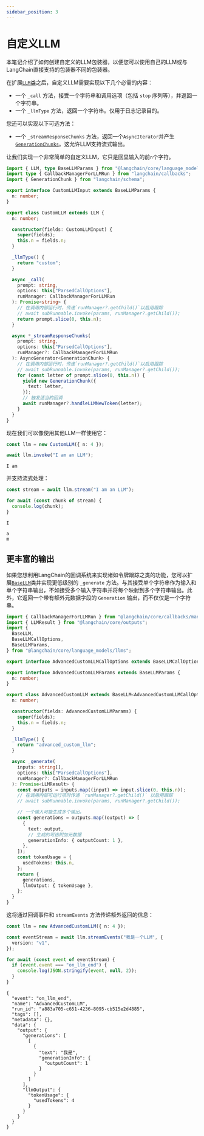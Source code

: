 ```yaml
---
sidebar_position: 3
---
```

# 自定义LLM

本笔记介绍了如何创建自定义的LLM包装器，以便您可以使用自己的LLM或与LangChain直接支持的包装器不同的包装器。

在扩展[`LLM`类](https://api.js.langchain.com/classes/langchain_core_language_models_llms.LLM.html)之后，自定义LLM需要实现以下几个必需的内容：

- 一个 `_call` 方法，接受一个字符串和调用选项（包括 `stop` 序列等），并返回一个字符串。
- 一个 `_llmType` 方法，返回一个字符串。仅用于日志记录目的。

您还可以实现以下可选方法：

- 一个 `_streamResponseChunks` 方法，返回一个`AsyncIterator`并产生[`GenerationChunks`](https://api.js.langchain.com/classes/langchain_core_outputs.GenerationChunk.html)。这允许LLM支持流式输出。

让我们实现一个非常简单的自定义LLM，它只是回显输入的前`n`个字符。

```typescript
import { LLM, type BaseLLMParams } from "@langchain/core/language_models/llms";
import type { CallbackManagerForLLMRun } from "langchain/callbacks";
import { GenerationChunk } from "langchain/schema";

export interface CustomLLMInput extends BaseLLMParams {
  n: number;
}

export class CustomLLM extends LLM {
  n: number;

  constructor(fields: CustomLLMInput) {
    super(fields);
    this.n = fields.n;
  }

  _llmType() {
    return "custom";
  }

  async _call(
    prompt: string,
    options: this["ParsedCallOptions"],
    runManager: CallbackManagerForLLMRun
  ): Promise<string> {
    // 在调用内部运行时，传递`runManager?.getChild()`以启用跟踪
    // await subRunnable.invoke(params, runManager?.getChild());
    return prompt.slice(0, this.n);
  }

  async *_streamResponseChunks(
    prompt: string,
    options: this["ParsedCallOptions"],
    runManager?: CallbackManagerForLLMRun
  ): AsyncGenerator<GenerationChunk> {
    // 在调用内部运行时，传递`runManager?.getChild()`以启用跟踪
    // await subRunnable.invoke(params, runManager?.getChild());
    for (const letter of prompt.slice(0, this.n)) {
      yield new GenerationChunk({
        text: letter,
      });
      // 触发适当的回调
      await runManager?.handleLLMNewToken(letter);
    }
  }
}
```

现在我们可以像使用其他LLM一样使用它：

```typescript
const llm = new CustomLLM({ n: 4 });

await llm.invoke("I am an LLM");
```

```
I am
```

并支持流式处理：

```typescript
const stream = await llm.stream("I am an LLM");

for await (const chunk of stream) {
  console.log(chunk);
}
```

```
I

a
m
```

## 更丰富的输出

如果您想利用LangChain的回调系统来实现诸如令牌跟踪之类的功能，您可以扩展[`BaseLLM`](https://api.js.langchain.com/classes/langchain_core_language_models_llms.BaseLLM.html)类并实现更低级别的 `_generate` 方法。与其接受单个字符串作为输入和单个字符串输出，不如接受多个输入字符串并将每个映射到多个字符串输出。此外，它返回一个带有额外元数据字段的 `Generation` 输出，而不仅仅是一个字符串。

```ts
import { CallbackManagerForLLMRun } from "@langchain/core/callbacks/manager";
import { LLMResult } from "@langchain/core/outputs";
import {
  BaseLLM,
  BaseLLMCallOptions,
  BaseLLMParams,
} from "@langchain/core/language_models/llms";

export interface AdvancedCustomLLMCallOptions extends BaseLLMCallOptions {}

export interface AdvancedCustomLLMParams extends BaseLLMParams {
  n: number;
}

export class AdvancedCustomLLM extends BaseLLM<AdvancedCustomLLMCallOptions> {
  n: number;

  constructor(fields: AdvancedCustomLLMParams) {
    super(fields);
    this.n = fields.n;
  }

  _llmType() {
    return "advanced_custom_llm";
  }

  async _generate(
    inputs: string[],
    options: this["ParsedCallOptions"],
    runManager?: CallbackManagerForLLMRun
  ): Promise<LLMResult> {
    const outputs = inputs.map((input) => input.slice(0, this.n));
    // 在调用内部可运行项时传递 `runManager?.getChild()` 以启用跟踪
    // await subRunnable.invoke(params, runManager?.getChild());

    // 一个输入可能生成多个输出。
    const generations = outputs.map((output) => [
      {
        text: output,
        // 生成的可选附加元数据
        generationInfo: { outputCount: 1 },
      },
    ]);
    const tokenUsage = {
      usedTokens: this.n,
    };
    return {
      generations,
      llmOutput: { tokenUsage },
    };
  }
}
```

这将通过回调事件和 `streamEvents` 方法传递额外返回的信息：

```ts
const llm = new AdvancedCustomLLM({ n: 4 });

const eventStream = await llm.streamEvents("我是一个LLM", {
  version: "v1",
});

for await (const event of eventStream) {
  if (event.event === "on_llm_end") {
    console.log(JSON.stringify(event, null, 2));
  }
}
```

```
{
  "event": "on_llm_end",
  "name": "AdvancedCustomLLM",
  "run_id": "a883a705-c651-4236-8095-cb515e2d4885",
  "tags": [],
  "metadata": {},
  "data": {
    "output": {
      "generations": [
        [
          {
            "text": "我是",
            "generationInfo": {
              "outputCount": 1
            }
          }
        ]
      ],
      "llmOutput": {
        "tokenUsage": {
          "usedTokens": 4
        }
      }
    }
  }
}
```

